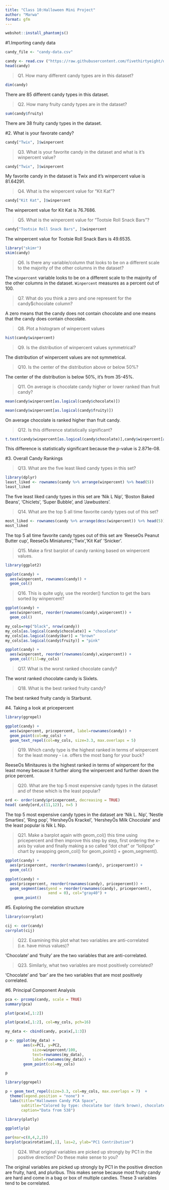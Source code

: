 ```yaml
---
title: "Class 10:Halloween Mini Project"
author: "Marwa"
format: gfm
---
```


```r
webshot::install_phantomjs()
```


#1.Importing candy data

```r
candy_file <- "candy-data.csv"

candy <- read.csv ("https://raw.githubusercontent.com/fivethirtyeight/data/master/candy-power-ranking/candy-data.csv", row.names = 1)
head(candy)
```

> Q1. How many different candy types are in this dataset?

```r
dim(candy)
```
There are 85 different candy types in this dataset.

> Q2. How many fruity candy types are in the dataset?

```r
sum(candy$fruity)
```
There are 38 fruity candy types in the dataset.

#2. What is your favorate candy?

```r
candy["Twix", ]$winpercent
```

>Q3. What is your favorite candy in the dataset and what is it’s winpercent value?

```r
candy["Twix", ]$winpercent
```
My favorite candy in the dataset is Twix and it's winpercent value is 81.64291.

>Q4. What is the winpercent value for “Kit Kat”?

```r
candy["Kit Kat", ]$winpercent
```
The winpercent value for Kit Kat is 76.7686.

>Q5. What is the winpercent value for “Tootsie Roll Snack Bars”?

```r
candy["Tootsie Roll Snack Bars", ]$winpercent
```
The winpercent value for Tootsie Roll Snack Bars is 49.6535.

```r
library("skimr")
skim(candy)
```

>Q6. Is there any variable/column that looks to be on a different scale to the majority of the other columns in the dataset?

The `winpercent` variable looks to be on a different scale to the majority of the other columns in the dataset. `Winpercent` measures as a percent out of 100.


>Q7. What do you think a zero and one represent for the candy$chocolate column?

A zero means that the candy does not contain chocolate and one means that the candy does contain chocolate.

>Q8. Plot a histogram of winpercent values

```r
hist(candy$winpercent)
```

>Q9. Is the distribution of winpercent values symmetrical?

The distribution of winpercent values are not symmetrical.

>Q10. Is the center of the distribution above or below 50%?

The center of the distribution is below 50%, it's from 35-45%.

>Q11. On average is chocolate candy higher or lower ranked than fruit candy?

```r
mean(candy$winpercent[as.logical(candy$chocolate)])
```

```r
mean(candy$winpercent[as.logical(candy$fruity)])
```

On average chocolate is ranked higher than fruit candy.

>Q12. Is this difference statistically significant?

```r
t.test(candy$winpercent[as.logical(candy$chocolate)],candy$winpercent[as.logical(candy$fruity)])
```

This difference is statistically significant because the p-value is 2.871e-08.

#3. Overall Candy Rankings

>Q13. What are the five least liked candy types in this set?

```r
library(dplyr)
least_liked <- rownames(candy %>% arrange(winpercent) %>% head(5))
least_liked
```

The five least liked candy types in this set are 'Nik L Nip', 'Boston Baked Beans', 'Chiclets', 'Super Bubble', and 'Jawbusters'.

>Q14. What are the top 5 all time favorite candy types out of this set?

```r
most_liked <- rownames(candy %>% arrange(desc(winpercent)) %>% head(5))
most_liked
```

The top 5 all time favorite candy types out of this set are 'ReeseOs Peanut Butter cup', ReeseOs Miniatures','Twix','Kit Kat' 'Snicker'.

>Q15. Make a first barplot of candy ranking based on winpercent values.

```r
library(ggplot2)

ggplot(candy) + 
  aes(winpercent, rownames(candy)) +
  geom_col()
```

>Q16. This is quite ugly, use the reorder() function to get the bars sorted by winpercent?

```r
ggplot(candy) + 
  aes(winpercent, reorder(rownames(candy),winpercent)) +
  geom_col()
```

```r
my_cols=rep("black", nrow(candy))
my_cols[as.logical(candy$chocolate)] = "chocolate"
my_cols[as.logical(candy$bar)] = "brown"
my_cols[as.logical(candy$fruity)] = "pink"
```

```r
ggplot(candy) + 
  aes(winpercent, reorder(rownames(candy),winpercent)) +
  geom_col(fill=my_cols) 
```

>Q17. What is the worst ranked chocolate candy?

The worst ranked chocolate candy is Sixlets.

>Q18. What is the best ranked fruity candy?

The best ranked fruity candy is Starburst.

#4. Taking a look at pricepercent

```r
library(ggrepel)

ggplot(candy) +
  aes(winpercent, pricepercent, label=rownames(candy)) +
  geom_point(col=my_cols) + 
  geom_text_repel(col=my_cols, size=3.3, max.overlaps = 5)
```



>Q19. Which candy type is the highest ranked in terms of winpercent for the least money - i.e. offers the most bang for your buck?

ReeseOs Minitaures is the highest ranked in terms of winpercent for the least money because it further along the winpercent and further down the price percent.

>Q20. What are the top 5 most expensive candy types in the dataset and of these which is the least popular?

```r
ord <- order(candy$pricepercent, decreasing = TRUE)
head( candy[ord,c(11,12)], n=5 )
```

The top 5 most expensive candy types in the dataset are 'Nik L. Nip', 'Nestle Smarties', 'Ring pop', 'HersheyÕs Krackel', 'HersheyÕs Milk Chocolate' and the least popular is Nik L Nip.


>Q21. Make a barplot again with geom_col() this time using pricepercent and then improve this step by step, first ordering the x-axis by value and finally making a so called “dot chat” or “lollipop” chart by swapping geom_col() for geom_point() + geom_segment().

```r
ggplot(candy) +
  aes(pricepercent, reorder(rownames(candy), pricepercent)) +
  geom_col()
```


```r
ggplot(candy) +
  aes(pricepercent, reorder(rownames(candy), pricepercent)) +
  geom_segment(aes(yend = reorder(rownames(candy), pricepercent), 
                   xend = 0), col="gray40") +
    geom_point()
```


#5. Exploring the correlation structure

```r
library(corrplot)
```

```r
cij <- cor(candy)
corrplot(cij)
```

>Q22. Examining this plot what two variables are anti-correlated (i.e. have minus values)?

'Chocolate' and 'fruity' are the two variables that are anti-correlated.

>Q23. Similarly, what two variables are most positively correlated?

'Chocolate' and 'bar' are the two variables that are most positively correlated.


#6. Principal Component Analysis


```r
pca <- prcomp(candy, scale = TRUE)
summary(pca)
```


```r
plot(pca$x[,1:2])
```


```r
plot(pca$x[,1:2], col=my_cols, pch=16)
```

```r
my_data <- cbind(candy, pca$x[,1:3])
```

```r
p <- ggplot(my_data) + 
        aes(x=PC1, y=PC2, 
            size=winpercent/100,  
            text=rownames(my_data),
            label=rownames(my_data)) +
        geom_point(col=my_cols)

p
```



```r
library(ggrepel)

p + geom_text_repel(size=3.3, col=my_cols, max.overlaps = 7)  + 
  theme(legend.position = "none") +
  labs(title="Halloween Candy PCA Space",
       subtitle="Colored by type: chocolate bar (dark brown), chocolate other (light brown), fruity (red), other (black)",
       caption="Data from 538")
```



```r
library(plotly)
```

```r
ggplotly(p)
```


```r
par(mar=c(8,4,2,2))
barplot(pca$rotation[,1], las=2, ylab="PC1 Contribution")

```

>Q24. What original variables are picked up strongly by PC1 in the positive direction? Do these make sense to you?

The original variables are picked up strongly by PC1 in the positive direction are fruity, hard, and pluribus. This makes sense because most fruity candy are hard and come in a bag or box of multiple candies. These 3 variables tend to be correlated. 

